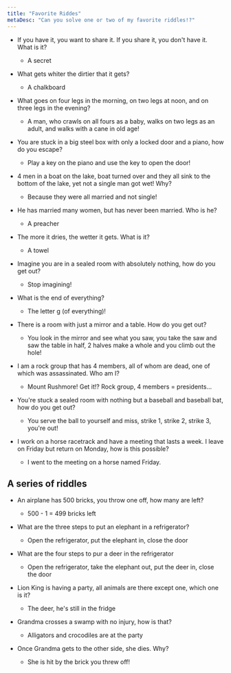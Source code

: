 ```yaml
---
title: "Favorite Riddes"
metaDesc: "Can you solve one or two of my favorite riddles!?"
---
```


- If you have it, you want to share it. If you share it,
  you don't have it. What is it?

  - A secret

- What gets whiter the dirtier that it gets?

  - A chalkboard

- What goes on four legs in the morning, on two legs at
  noon, and on three legs in the evening?

  - A man, who crawls on all fours as a baby, walks on two legs as an adult, and walks with a
    cane in old age!

- You are stuck in a big steel box with only a locked
  door and a piano, how do you escape?

  - Play a key on the piano and use the key to open the door!

- 4 men in a boat on the lake, boat turned over and they
  all sink to the bottom of the lake, yet not a single man got wet! Why?

  - Because they were all married and not single!

- He has married many women, but has never been married.
  Who is he?

  - A preacher

- The more it dries, the wetter it gets. What is it?

  - A towel

- Imagine you are in a sealed room with absolutely
  nothing, how do you get out?

  - Stop imagining!

- What is the end of everything?

  - The letter g (of everything)!

- There is a room with just a mirror and a table. How
  do you get out?

  - You look in the mirror and see what you saw, you take the saw and saw the table in half, 2
    halves make a whole and you climb out the hole!

- I am a rock group that has 4 members, all of whom are
  dead, one of which was assassinated. Who am I?

  - Mount Rushmore! Get it!? Rock group, 4 members = presidents...

- You're stuck a sealed room with nothing but a
  baseball and baseball bat, how do you get out?

  - You serve the ball to yourself and miss, strike 1, strike 2, strike 3, you're out!

- I work on a horse racetrack and have a meeting that
  lasts a week. I leave on Friday but return on Monday, how is this possible?
  - I went to the meeting on a horse named Friday.

## A series of riddles

- An airplane has 500 bricks, you throw one off,
  how many are left?

  - 500 - 1 = 499 bricks left

- What are the three steps to put an elephant in
  a refrigerator?

  - Open the refrigerator, put the elephant in, close the door

- What are the four steps to pur a deer in the
  refrigerator

  - Open the refrigerator, take the elephant out, put the deer in, close the door

- Lion King is having a party, all animals are
  there except one, which one is it?

  - The deer, he's still in the fridge

- Grandma crosses a swamp with no injury, how is
  that?

  - Alligators and crocodiles are at the party

- Once Grandma gets to the other side, she dies.
  Why?

  - She is hit by the brick you threw off!
